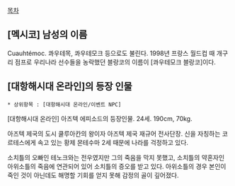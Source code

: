 [[목차]]
== [멕시코] 남성의 이름 ==
Cuauhtémoc. 콰우테목, 콰우테모크 등으로도 불린다. 1998년 프랑스 월드컵 때 개구리 점프로 우리나라 선수들을 농락했던 블랑코의 이름이 [콰우테모크 블랑코]이다.

== [대항해시대 온라인]의 등장 인물 ==
 * 상위항목 : [대항해시대 온라인/이벤트 NPC]

[대항해시대 온라인] 아즈텍 에피소드의 등장인물. 24세. 190cm, 70kg.

아즈텍 제국의 도시 쿨루아칸의 왕이자 아즈텍 제국 재규어 전사단장. 신을 자칭하는 코르테스에게 속고 있는 황제 몬테수마 2세 때문에 나라를 걱정하고 있다.

소치틀의 오빠인 테노크와는 전우였지만 그의 죽음을 막지 못했고, 소치틀의 약혼자인 아위소틀의 죽음에 연관되어 있어 소치틀의 증오를 받고 있다. 아위소틀의 경우 본인이 죽인 것이 아닌데도 해명할 기회를 얻지 못해 감정의 골이 깊어졌다. 
